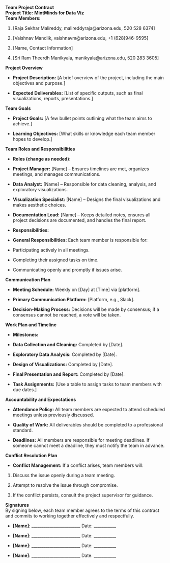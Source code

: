 **Team Project Contract**\
**Project Title:** **MintMinds for Data Viz\
Team Members:**

1.  \[Raja Sekhar Malireddy, malireddyraja\@arizona.edu, 520 528 6374\]

2.  \[Vaishnav Mandlik, vaishnavm@arizona.edu, +1 (628)946-9595\]

3.  \[Name, Contact Information\]

4.  \[Sri Ram Theerdh Manikyala, manikyala\@arizona.edu, 520 283 3605\]

**Project Overview**

-   **Project Description:** \[A brief overview of the project, including the main objectives and purpose.\]

-   **Expected Deliverables:** \[List of specific outputs, such as final visualizations, reports, presentations.\]

**Team Goals**

-   **Project Goals:** \[A few bullet points outlining what the team aims to achieve.\]

-   **Learning Objectives:** \[What skills or knowledge each team member hopes to develop.\]

**Team Roles and Responsibilities**

-   **Roles (change as needed):**

<!-- -->

-   **Project Manager:** \[Name\] – Ensures timelines are met, organizes meetings, and manages communications.

-   **Data Analyst:** \[Name\] – Responsible for data cleaning, analysis, and exploratory visualizations.

-   **Visualization Specialist:** \[Name\] – Designs the final visualizations and makes aesthetic choices.

-   **Documentation Lead:** \[Name\] – Keeps detailed notes, ensures all project decisions are documented, and handles the final report.

<!-- -->

-   **Responsibilities:**

-   **General Responsibilities:** Each team member is responsible for:

<!-- -->

-   Participating actively in all meetings.

-   Completing their assigned tasks on time.

<!-- -->

-   Communicating openly and promptly if issues arise.

**Communication Plan**

-   **Meeting Schedule:** Weekly on \[Day\] at \[Time\] via \[platform\].

-   **Primary Communication Platform:** \[Platform, e.g., Slack\].

-   **Decision-Making Process:** Decisions will be made by consensus; if a consensus cannot be reached, a vote will be taken.

**Work Plan and Timeline**

-   **Milestones:**

<!-- -->

-   **Data Collection and Cleaning:** Completed by \[Date\].

-   **Exploratory Data Analysis:** Completed by \[Date\].

-   **Design of Visualizations:** Completed by \[Date\].

-   **Final Presentation and Report:** Completed by \[Date\].

<!-- -->

-   **Task Assignments:** \[Use a table to assign tasks to team members with due dates.\]

**Accountability and Expectations**

-   **Attendance Policy:** All team members are expected to attend scheduled meetings unless previously discussed.

-   **Quality of Work:** All deliverables should be completed to a professional standard.

-   **Deadlines:** All members are responsible for meeting deadlines. If someone cannot meet a deadline, they must notify the team in advance.

**Conflict Resolution Plan**

-   **Conflict Management:** If a conflict arises, team members will:

1.  Discuss the issue openly during a team meeting.

2.  Attempt to resolve the issue through compromise.

3.  If the conflict persists, consult the project supervisor for guidance.

**Signatures**\
By signing below, each team member agrees to the terms of this contract and commits to working together effectively and respectfully.

-   **\[Name\]**: \_\_\_\_\_\_\_\_\_\_\_\_\_\_\_\_\_\_\_\_\_\_\_\_ Date: \_\_\_\_\_\_\_\_\_\_\_

-   **\[Name\]**: \_\_\_\_\_\_\_\_\_\_\_\_\_\_\_\_\_\_\_\_\_\_\_\_ Date: \_\_\_\_\_\_\_\_\_\_\_

-   **\[Name\]**: \_\_\_\_\_\_\_\_\_\_\_\_\_\_\_\_\_\_\_\_\_\_\_\_ Date: \_\_\_\_\_\_\_\_\_\_\_

-   **\[Name\]**: \_\_\_\_\_\_\_\_\_\_\_\_\_\_\_\_\_\_\_\_\_\_\_\_ Date: \_\_\_\_\_\_\_\_\_\_\_

